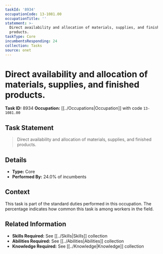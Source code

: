 ```yaml
---
taskId: '8934'
occupationCode: 13-1081.00
occupationTitle: ''
statement: >-
  Direct availability and allocation of materials, supplies, and finished
  products.
taskType: Core
incumbentsResponding: 24
collection: Tasks
source: onet
---
```

# Direct availability and allocation of materials, supplies, and finished products.

**Task ID:** 8934
**Occupation:** [[../Occupations|Occupation]] with code `13-1081.00`

## Task Statement

> Direct availability and allocation of materials, supplies, and finished products.

## Details

- **Type:** Core
- **Performed By:** 24.0% of incumbents

## Context

This task is part of the standard duties performed in this occupation. The percentage indicates how common this task is among workers in the field.

## Related Information

- **Skills Required:** See [[../Skills|Skills]] collection
- **Abilities Required:** See [[../Abilities|Abilities]] collection
- **Knowledge Required:** See [[../Knowledge|Knowledge]] collection
